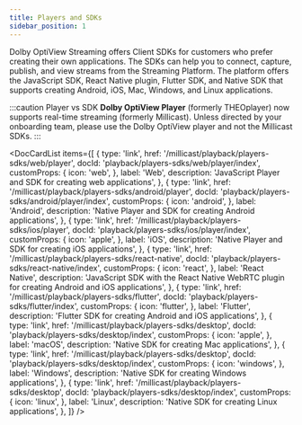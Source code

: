 ```yaml
---
title: Players and SDKs
sidebar_position: 1
---
```


Dolby OptiView Streaming offers Client SDKs for customers who prefer creating their own applications. The SDKs can help you to connect, capture, publish, and view streams from the Streaming Platform. The platform offers the JavaScript SDK, React Native plugin, Flutter SDK, and Native SDK that supports creating Android, iOS, Mac, Windows, and Linux applications.

:::caution Player vs SDK
**Dolby OptiView Player** (formerly THEOplayer) now supports real-time streaming (formerly Millicast). Unless directed by your onboarding team, please use the Dolby OptiView player and not the Millicast SDKs.
:::


<DocCardList
  items={[
    {
      type: 'link',
      href: '/millicast/playback/players-sdks/web/player',
      docId: 'playback/players-sdks/web/player/index',
      customProps: {
        icon: 'web',
      },
      label: 'Web',
      description: 'JavaScript Player and SDK for creating web applications',
    },
    {
      type: 'link',
      href: '/millicast/playback/players-sdks/android/player',
      docId: 'playback/players-sdks/android/player/index',
      customProps: {
        icon: 'android',
      },
      label: 'Android',
      description: 'Native Player and SDK for creating Android applications',
    },
    {
      type: 'link',
      href: '/millicast/playback/players-sdks/ios/player',
      docId: 'playback/players-sdks/ios/player/index',
      customProps: {
        icon: 'apple',
      },
      label: 'iOS',
      description: 'Native Player and SDK for creating iOS applications',
    },
    {
      type: 'link',
      href: '/millicast/playback/players-sdks/react-native',
      docId: 'playback/players-sdks/react-native/index',
      customProps: {
        icon: 'react',
      },
      label: 'React Native',
      description: 'JavaScript SDK with the React Native WebRTC plugin for creating Android and iOS applications',
    },
    {
      type: 'link',
      href: '/millicast/playback/players-sdks/flutter',
      docId: 'playback/players-sdks/flutter/index',
      customProps: {
        icon: 'flutter',
      },
      label: 'Flutter',
      description: 'Flutter SDK for creating Android and iOS applications',
    },
    {
      type: 'link',
      href: '/millicast/playback/players-sdks/desktop',
      docId: 'playback/players-sdks/desktop/index',
      customProps: {
        icon: 'apple',
      },
      label: 'macOS',
      description: 'Native SDK for creating Mac applications',
    },
    {
      type: 'link',
      href: '/millicast/playback/players-sdks/desktop',
      docId: 'playback/players-sdks/desktop/index',
      customProps: {
        icon: 'windows',
      },
      label: 'Windows',
      description: 'Native SDK for creating Windows applications',
    },
    {
      type: 'link',
      href: '/millicast/playback/players-sdks/desktop',
      docId: 'playback/players-sdks/desktop/index',
      customProps: {
        icon: 'linux',
      },
      label: 'Linux',
      description: 'Native SDK for creating Linux applications',
    },
  ]}
/>
